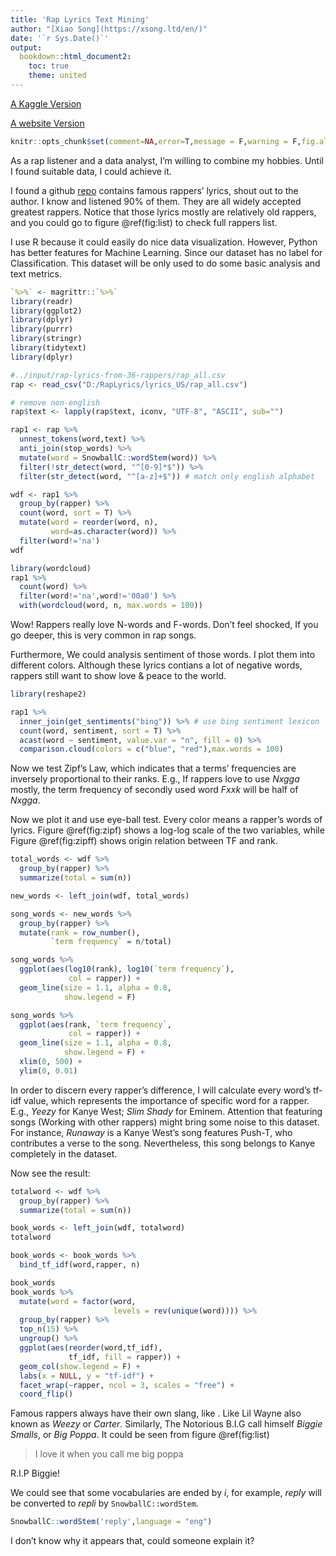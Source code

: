 ```yaml
---
title: 'Rap Lyrics Text Mining'
author: "[Xiao Song](https://xsong.ltd/en/)"
date: '`r Sys.Date()`'
output:
  bookdown::html_document2:
    toc: true
    theme: united
---
```


[A Kaggle Version](https://www.kaggle.com/rikdifos/rap-lyrics-text-ming)

[A website Version](https://www.kaggle.com/rikdifos/rap-lyrics-text-ming)

```r
knitr::opts_chunk$set(comment=NA,error=T,message = F,warning = F,fig.align='center',out.width ='90%')
```



As a rap listener and a data analyst, I'm willing to combine my hobbies. Until I found suitable data, I could achieve it. 

I found a github [repo](https://github.com/fpaupier/RapLyrics-Scraper) contains famous rappers' lyrics, shout out to the author. I know and listened 90% of them. They are all widely accepted greatest rappers. Notice that those lyrics mostly are relatively old rappers, and you could go to figure \@ref(fig:list) to check full rappers list. 

I use R because it could easily do nice data visualization. However, Python has better features for Machine Learning. Since our dataset has no label for Classification. This dataset will be only used to do some basic analysis and text metrics.



```r
`%>%` <- magrittr::`%>%`
library(readr)
library(ggplot2)
library(dplyr)
library(purrr)
library(stringr)
library(tidytext)
library(dplyr)
```

```r
#../input/rap-lyrics-from-36-rappers/rap_all.csv
rap <- read_csv("D:/RapLyrics/lyrics_US/rap_all.csv")
```


```r
# remove non-english
rap$text <- lapply(rap$text, iconv, "UTF-8", "ASCII", sub="")

rap1 <- rap %>%
  unnest_tokens(word,text) %>% 
  anti_join(stop_words) %>% 
  mutate(word = SnowballC::wordStem(word)) %>% 
  filter(!str_detect(word, "^[0-9]*$")) %>%
  filter(str_detect(word, "^[a-z]+$")) # match only english alphabet

wdf <- rap1 %>%
  group_by(rapper) %>% 
  count(word, sort = T) %>% 
  mutate(word = reorder(word, n),
         word=as.character(word)) %>% 
  filter(word!='na') 
wdf
```



```r
library(wordcloud)
rap1 %>%
  count(word) %>%
  filter(word!='na',word!='00a0') %>% 
  with(wordcloud(word, n, max.words = 100))
```

Wow! Rappers really love N-words and F-words. Don't feel shocked, If you go deeper, this is very common in rap songs.

Furthermore, We could analysis sentiment of those words. I plot them into different colors. Although these lyrics contians a lot of negative words, rappers still want to show love & peace to the world.

```r
library(reshape2)

rap1 %>%
  inner_join(get_sentiments("bing")) %>% # use bing sentiment lexicon
  count(word, sentiment, sort = T) %>%
  acast(word ~ sentiment, value.var = "n", fill = 0) %>%
  comparison.cloud(colors = c("blue", "red"),max.words = 100)
```

Now we test Zipf's Law, which indicates that a terms' frequencies are inversely proportional to their ranks. E.g., If rappers love to use *Nxgga* mostly, the term frequency of secondly used word  *Fxxk* will be half of  *Nxgga*. 


Now we plot it and use eye-ball test. Every color means a rapper's words of lyrics. Figure \@ref(fig:zipf) shows a log-log scale of the two variables, while Figure \@ref(fig:zipff) shows origin relation between TF and rank.


```r
total_words <- wdf %>% 
  group_by(rapper) %>% 
  summarize(total = sum(n))

new_words <- left_join(wdf, total_words)

song_words <- new_words %>% 
  group_by(rapper) %>% 
  mutate(rank = row_number(), 
         `term frequency` = n/total)

song_words %>% 
  ggplot(aes(log10(rank), log10(`term frequency`),
             col = rapper)) + 
  geom_line(size = 1.1, alpha = 0.8,
            show.legend = F) 
```

```r
song_words %>% 
  ggplot(aes(rank, `term frequency`,
             col = rapper)) + 
  geom_line(size = 1.1, alpha = 0.8, 
            show.legend = F) +
  xlim(0, 500) +
  ylim(0, 0.01)
```

In order to discern every rapper's difference, I will calculate every word's tf-idf value, which represents the importance of specific word for a rapper. E.g., *Yeezy* for Kanye West; *Slim Shady* for Eminem. Attention that featuring songs (Working with other rappers) might bring some noise to this dataset. For instance, *Runaway* is a Kanye West's song features Push-T, who contributes a verse to the song. Nevertheless, this song belongs to Kanye completely in the dataset.

Now see the result:

```r
totalword <- wdf %>% 
  group_by(rapper) %>% 
  summarize(total = sum(n))

book_words <- left_join(wdf, totalword)
totalword

book_words <- book_words %>%
  bind_tf_idf(word,rapper, n)

book_words
book_words %>%
  mutate(word = factor(word,
                       levels = rev(unique(word)))) %>% 
  group_by(rapper) %>% 
  top_n(15) %>% 
  ungroup() %>%
  ggplot(aes(reorder(word,tf_idf), 
             tf_idf, fill = rapper)) +
  geom_col(show.legend = F) +
  labs(x = NULL, y = "tf-idf") +
  facet_wrap(~rapper, ncol = 3, scales = "free") +
  coord_flip()
```

Famous rappers always have their own slang, like . Like Lil Wayne also known as *Weezy* or *Carter*. Similarly, The Notorious B.I.G call himself *Biggie Smalls*, or *Big Poppa*. It could be seen from figure \@ref(fig:list)

> I love it when you call me big poppa



R.I.P Biggie!



We could see that some vocabularies are ended by *i*, for example, *reply* will be converted to *repli* by `SnowballC::wordStem`.

```r
SnowballC::wordStem('reply',language = "eng")
```

I don't know why it appears that, could someone explain it?

